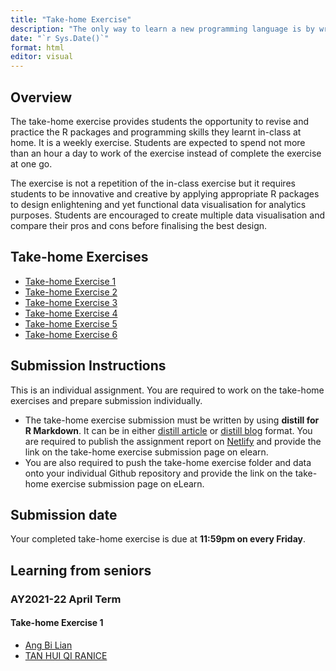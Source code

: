 ```yaml
---
title: "Take-home Exercise"
description: "The only way to learn a new programming language is by writing programs in it. *- Dennis Ritchie*"
date: "`r Sys.Date()`"
format: html
editor: visual
---
```


## Overview

The take-home exercise provides students the opportunity to revise and practice the R packages and programming skills they learnt in-class at home. It is a weekly exercise. Students are expected to spend not more than an hour a day to work of the exercise instead of complete the exercise at one go.

The exercise is not a repetition of the in-class exercise but it requires students to be innovative and creative by applying appropriate R packages to design enlightening and yet functional data visualisation for analytics purposes. Students are encouraged to create multiple data visualisation and compare their pros and cons before finalising the best design.

## Take-home Exercises

-   [Take-home Exercise 1]()
-   [Take-home Exercise 2]()
-   [Take-home Exercise 3]()
-   [Take-home Exercise 4]()
-   [Take-home Exercise 5]()
-   [Take-home Exercise 6]()

## Submission Instructions

This is an individual assignment. You are required to work on the take-home exercises and prepare submission individually.

-   The take-home exercise submission must be written by using **distill for R Markdown**. It can be in either [distill article](https://distill.pub/guide/) or [distill blog](https://rstudio.github.io/distill/blog.html) format. You are required to publish the assignment report on [Netlify](https://www.netlify.com/) and provide the link on the take-home exercise submission page on elearn.
-   You are also required to push the take-home exercise folder and data onto your individual Github repository and provide the link on the take-home exercise submission page on eLearn.

## Submission date

Your completed take-home exercise is due at **11:59pm on every Friday**.

## Learning from seniors

### AY2021-22 April Term

#### Take-home Exercise 1

-   [Ang Bi Lian](https://bilian-mitb2021.netlify.app/th_ex/th_ex01/take-home_ex01)
-   [TAN HUI QI RANICE](https://isss608-ranice.netlify.app/th_ex/th_ex01/th_ex01)
